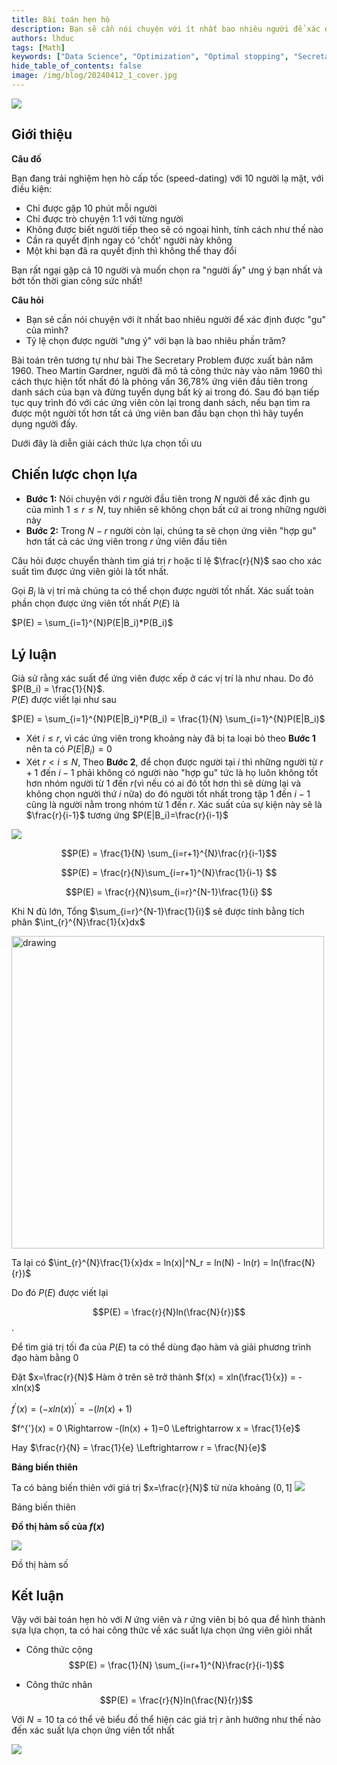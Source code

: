 ```yaml
---
title: Bài toán hẹn hò
description: Bạn sẽ cần nói chuyện với ít nhất bao nhiêu người để xác định được "gu" của mình?
authors: lhduc
tags: [Math]
keywords: ["Data Science", "Optimization", "Optimal stopping", "Secretary Problem"]
hide_table_of_contents: false
image: /img/blog/20240412_1_cover.jpg
---
```


![](cover.jpg)

## Giới thiệu

**Câu đố**

Bạn đang trải nghiệm hẹn hò cấp tốc (speed-dating) với 10 người lạ mặt, với điều kiện:

- Chỉ được gặp 10 phút mỗi người
- Chỉ được trò chuyện 1:1 với từng người
- Không được biết người tiếp theo sẽ có ngoại hình, tính cách như thế nào
- Cần ra quyết định ngay có 'chốt' người này không
- Một khi bạn đã ra quyết định thì không thể thay đổi

Bạn rất ngại gặp cả 10 người và muốn chọn ra "người ấy" ưng ý bạn nhất và bớt tốn thời gian công sức nhất!

**Câu hỏi**

- Bạn sẽ cần nói chuyện với ít nhất bao nhiêu người để xác định được "gu" của mình?
- Tỷ lệ chọn được người "ưng ý" với bạn là bao nhiêu phần trăm?


Bài toán trên tương tự như bài The Secretary Problem được xuất bản năm 1960.
Theo Martin Gardner, người đã mô tả công thức này vào năm 1960 thì cách thực hiện tốt nhất đó là phỏng vấn 
36,78% ứng viên đầu tiên trong danh sách của bạn và đừng tuyển dụng bất kỳ ai trong đó. 
Sau đó bạn tiếp tục quy trình đó với các ứng viên còn lại trong danh sách, nếu bạn tìm ra được một người tốt hơn tất cả 
ứng viên ban đầu bạn chọn thì hãy tuyển dụng người đấy.

Dưới đây là diễn giải cách thức lựa chọn tối ưu

## Chiến lược chọn lựa

- **Bước 1:** Nói chuyện với $r$ người đầu tiên trong $N$ người để xác định gu của mình $1 \le r \le N$, tuy nhiên sẽ không chọn bất cứ ai trong những người này
- **Bước 2:** Trong $N-r$ người còn lại, chúng ta sẽ chọn ứng viên "hợp gu" hơn tất cả các ứng viên trong $r$ ứng viên đầu tiên

Câu hỏi được chuyển thành tìm giá trị $r$ hoặc tỉ lệ $\frac{r}{N}$ sao cho xác suất tìm được ứng viên giỏi là tốt nhất.

Gọi $B_i$ là vị trí mà chúng ta có thể chọn được người tốt nhất. Xác suất toàn phần chọn được ứng viên tốt nhất $P(E)$ là

$P(E) = \sum_{i=1}^{N}P(E|B_i)*P(B_i)$ 


## Lý luận 

Giả sử rằng xác suất để ứng viên được xếp ở các vị trí là như nhau. Do đó $P(B_i) = \frac{1}{N}$. \
$P(E)$ được viết lại như sau 

$P(E) = \sum_{i=1}^{N}P(E|B_i)*P(B_i) = \frac{1}{N} \sum_{i=1}^{N}P(E|B_i)$ 

- Xét $i \le r$, vì các ứng viên trong khoảng này đã bị ta loại bỏ theo **Bước 1** nên ta có $P(E|B_i) = 0$
- Xét $r < i \le N$, Theo **Bước 2**, để chọn được người tại $i$ thì những người từ $r+1$ đến $i-1$ phải không có người nào "hợp gu" tức là họ luôn 
không tốt hơn nhóm người từ 1 đến $r$(vì nếu có ai đó tốt hơn thì sẽ dừng lại và không chọn người thứ $i$ nữa) do đó người tốt nhất trong tập 1 đến $i-1$ cũng là 
người nằm trong nhóm từ 1 đến $r$. Xác suất của sự kiện này sẽ là $\frac{r}{i-1}$
tương ứng $P(E|B_i)=\frac{r}{i-1}$

![](tim_gu.png)

$$P(E) =  \frac{1}{N} \sum_{i=r+1}^{N}\frac{r}{i-1}$$

$$P(E) = \frac{r}{N}\sum_{i=r+1}^{N}\frac{1}{i-1} $$

$$P(E) = \frac{r}{N}\sum_{i=r}^{N-1}\frac{1}{i} $$

Khi N đủ lớn, Tổng $\sum_{i=r}^{N-1}\frac{1}{i}$ sẽ được tính bằng tích phân   $\int_{r}^{N}\frac{1}{x}dx$

<img src="https://upload.wikimedia.org/wikipedia/commons/thumb/6/67/Integral_Test.svg/1280px-Integral_Test.svg.png" alt="drawing" width="500"/>

Ta lại có 
$\int_{r}^{N}\frac{1}{x}dx = ln(x)|^N_r = ln(N) - ln(r) = ln(\frac{N}{r})$

Do đó $P(E)$ được viết lại

$$P(E) = \frac{r}{N}ln(\frac{N}{r})$$.

Để tìm giá trị tối đa của $P(E)$ ta có thể dùng đạo hàm và giải phương trình đạo hàm bằng 0

Đặt $x=\frac{r}{N}$ Hàm ở trên sẽ trở thành $f(x) = xln(\frac{1}{x}) = -xln(x)$

$f^{'}(x) = (-xln(x))^{'} = -(ln(x) + 1)$

$f^{'}(x) = 0 \Rightarrow -(ln(x) + 1)=0 \Leftrightarrow x = \frac{1}{e}$

Hay $\frac{r}{N} = \frac{1}{e} \Leftrightarrow r = \frac{N}{e}$

**Bảng biến thiên**

Ta có bảng biến thiên với giá trị $x=\frac{r}{N}$ từ nửa khoảng $(0,1]$
![](bang_bien_thien.png)
<figcaption>Bảng biến thiên</figcaption>

**Đồ thị hàm số của $f(x)$**

![](do_thi_ham_so.png)
<figcaption>Đồ thị hàm số</figcaption>


## Kết luận

Vậy với bài toán hẹn hò với $N$ ứng viên và $r$ ứng viên bị bỏ qua để hình thành sựa lựa chọn, ta có hai công thức về xác suất lựa chọn
ứng viên giỏi nhất

- Công thức cộng
$$P(E) =  \frac{1}{N} \sum_{i=r+1}^{N}\frac{r}{i-1}$$

- Công thức nhân
$$P(E) = \frac{r}{N}ln(\frac{N}{r})$$

Với $N=10$ ta có thể vẽ biểu đồ thể hiện các giá trị $r$ ảnh hưởng như thế nào đến xác suất lựa chọn ứng viên tốt nhất

![](output.png)